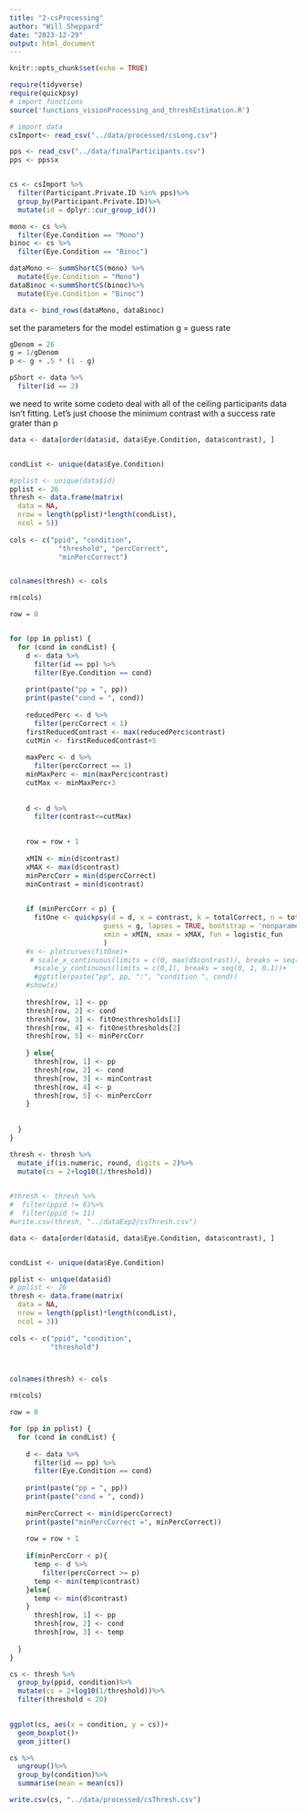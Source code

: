 ```yaml
---
title: "2-csProcessing"
author: "Will Sheppard"
date: "2023-12-29"
output: html_document
---
```


```r
knitr::opts_chunk$set(echo = TRUE)
```

```r

require(tidyverse)
require(quickpsy)
# import functions
source('functions_visionProcessing_and_threshEstimation.R')

```


```r

# import data
csImport<- read_csv("../data/processed/csLong.csv")

pps <- read_csv("../data/finalParticipants.csv")
pps <- pps$x


cs <- csImport %>%
  filter(Participant.Private.ID %in% pps)%>%
  group_by(Participant.Private.ID)%>%
  mutate(id = dplyr::cur_group_id())

```


```r

mono <- cs %>%
  filter(Eye.Condition == "Mono")
binoc <- cs %>%
  filter(Eye.Condition == "Binoc")

dataMono <- summShortCS(mono) %>%
  mutate(Eye.Condition = "Mono")
dataBinoc <-summShortCS(binoc)%>%
  mutate(Eye.Condition = "Binoc")

data <- bind_rows(dataMono, dataBinoc)
```


set the parameters for the model estimation
g = guess rate
```r

gDenom = 26
g = 1/gDenom
p <- g + .5 * (1 - g)
```

```r

pShort <- data %>%
  filter(id == 2)
```

we need to write some codeto deal with all of the ceiling participants
data isn't fitting. Let's just choose the minimum contrast with a success rate grater than p 
```r

data <- data[order(data$id, data$Eye.Condition, data$contrast), ]


condList <- unique(data$Eye.Condition)

#pplist <- unique(data$id)
pplist <- 26
thresh <- data.frame(matrix(
  data = NA,
  nrow = length(pplist)*length(condList),
  ncol = 5))
  
cols <- c("ppid", "condition",
            "threshold", "percCorrect",
            "minPercCorrect")


colnames(thresh) <- cols

rm(cols)

row = 0


for (pp in pplist) {
  for (cond in condList) {
    d <- data %>%
      filter(id == pp) %>%
      filter(Eye.Condition == cond)
    
    print(paste("pp = ", pp))
    print(paste("cond = ", cond))
    
    reducedPerc <- d %>%
      filter(percCorrect < 1)
    firstReducedContrast <- max(reducedPerc$contrast)
    cutMin <- firstReducedContrast+5
    
    maxPerc <- d %>%
      filter(percCorrect == 1)
    minMaxPerc <- min(maxPerc$contrast)
    cutMax <- minMaxPerc+3
    
    
    d <- d %>%
      filter(contrast<=cutMax)

    
    row = row + 1
    
    xMIN <- min(d$contrast)
    xMAX <- max(d$contrast)
    minPercCorr = min(d$percCorrect)
    minContrast = min(d$contrast)

    
    if (minPercCorr < p) {
      fitOne <- quickpsy(d = d, x = contrast, k = totalCorrect, n = totalAttempt,
                       guess = g, lapses = TRUE, bootstrap = 'nonparametric',
                       xmin = xMIN, xmax = xMAX, fun = logistic_fun
                       )
    #x <- plotcurves(fitOne)+
     # scale_x_continuous(limits = c(0, max(d$contrast)), breaks = seq(0, max(d$contrast), 1))+
      #scale_y_continuous(limits = c(0,1), breaks = seq(0, 1, 0.1))+
      #ggtitle(paste("pp", pp, ":", "condition ", cond))
    #show(x)
    
    thresh[row, 1] <- pp
    thresh[row, 2] <- cond
    thresh[row, 3] <- fitOne$thresholds[1]
    thresh[row, 4] <- fitOne$thresholds[2]
    thresh[row, 5] <- minPercCorr
      
    } else{
      thresh[row, 1] <- pp
      thresh[row, 2] <- cond
      thresh[row, 3] <- minContrast
      thresh[row, 4] <- p
      thresh[row, 5] <- minPercCorr
    }
    
    
  }
}

thresh <- thresh %>%
  mutate_if(is.numeric, round, digits = 2)%>%
  mutate(cs = 2+log10(1/threshold))
  

#thresh <- thresh %>%
#  filter(ppid != 6)%>%
#  filter(ppid != 11)
#write.csv(thresh, "../dataExp2/csThresh.csv")
```
```r

data <- data[order(data$id, data$Eye.Condition, data$contrast), ]


condList <- unique(data$Eye.Condition)

pplist <- unique(data$id)
# pplist <- 26
thresh <- data.frame(matrix(
  data = NA,
  nrow = length(pplist)*length(condList),
  ncol = 3))
  
cols <- c("ppid", "condition",
          "threshold")



colnames(thresh) <- cols

rm(cols)

row = 0

for (pp in pplist) {
  for (cond in condList) {
    
    d <- data %>%
      filter(id == pp) %>%
      filter(Eye.Condition == cond)
    
    print(paste("pp = ", pp))
    print(paste("cond = ", cond))
    
    minPercCorrect <- min(d$percCorrect)
    print(paste("minPercCorrect =", minPercCorrect))
    
    row = row + 1
    
    if(minPercCorr < p){
      temp <- d %>%
        filter(percCorrect >= p)
      temp <- min(temp$contrast)
    }else{
      temp <- min(d$contrast)
    }
      thresh[row, 1] <- pp
      thresh[row, 2] <- cond
      thresh[row, 3] <- temp
      
  }
}

cs <- thresh %>%
  group_by(ppid, condition)%>%
  mutate(cs = 2+log10(1/threshold))%>%
  filter(threshold < 20)
  
```

```r

ggplot(cs, aes(x = condition, y = cs))+
  geom_boxplot()+ 
  geom_jitter()

cs %>%
  ungroup()%>%
  group_by(condition)%>%
  summarise(mean = mean(cs))
```
```r

write.csv(cs, "../data/processed/csThresh.csv")
```